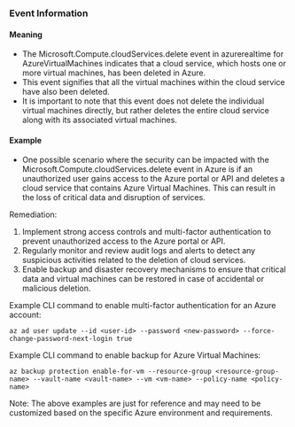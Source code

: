 
### Event Information

#### Meaning

- The Microsoft.Compute.cloudServices.delete event in azurerealtime for AzureVirtualMachines indicates that a cloud service, which hosts one or more virtual machines, has been deleted in Azure.
- This event signifies that all the virtual machines within the cloud service have also been deleted.
- It is important to note that this event does not delete the individual virtual machines directly, but rather deletes the entire cloud service along with its associated virtual machines.

#### Example

- One possible scenario where the security can be impacted with the Microsoft.Compute.cloudServices.delete event in Azure is if an unauthorized user gains access to the Azure portal or API and deletes a cloud service that contains Azure Virtual Machines. This can result in the loss of critical data and disruption of services.

Remediation:
1. Implement strong access controls and multi-factor authentication to prevent unauthorized access to the Azure portal or API.
2. Regularly monitor and review audit logs and alerts to detect any suspicious activities related to the deletion of cloud services.
3. Enable backup and disaster recovery mechanisms to ensure that critical data and virtual machines can be restored in case of accidental or malicious deletion.

Example CLI command to enable multi-factor authentication for an Azure account:
```
az ad user update --id <user-id> --password <new-password> --force-change-password-next-login true
```

Example CLI command to enable backup for Azure Virtual Machines:
```
az backup protection enable-for-vm --resource-group <resource-group-name> --vault-name <vault-name> --vm <vm-name> --policy-name <policy-name>
```

Note: The above examples are just for reference and may need to be customized based on the specific Azure environment and requirements.

